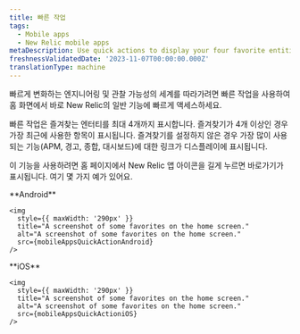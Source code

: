 ```yaml
---
title: 빠른 작업
tags:
  - Mobile apps
  - New Relic mobile apps
metaDescription: Use quick actions to display your four favorite entities.
freshnessValidatedDate: '2023-11-07T00:00:00.000Z'
translationType: machine
---
```




빠르게 변화하는 엔지니어링 및 관찰 가능성의 세계를 따라가려면 빠른 작업을 사용하여 홈 화면에서 바로 New Relic의 일반 기능에 빠르게 액세스하세요.

빠른 작업은 즐겨찾는 엔터티를 최대 4개까지 표시합니다. 즐겨찾기가 4개 이상인 경우 가장 최근에 사용한 항목이 표시됩니다. 즐겨찾기를 설정하지 않은 경우 가장 많이 사용되는 기능(APM, 경고, 종합, 대시보드)에 대한 링크가 디스플레이에 표시됩니다.

이 기능을 사용하려면 홈 페이지에서 New Relic 앱 아이콘을 길게 누르면 바로가기가 표시됩니다. 여기 몇 가지 예가 있어요.

<SideBySide>
  <Side>
    **Android**

    <img
      style={{ maxWidth: '290px' }}
      title="A screenshot of some favorites on the home screen."
      alt="A screenshot of some favorites on the home screen."
      src={mobileAppsQuickActionAndroid}
    />
  </Side>

  <Side>
    **iOS**

    <img
      style={{ maxWidth: '290px' }}
      title="A screenshot of some favorites on the home screen."
      alt="A screenshot of some favorites on the home screen."
      src={mobileAppsQuickActioniOS}
    />
  </Side>
</SideBySide>